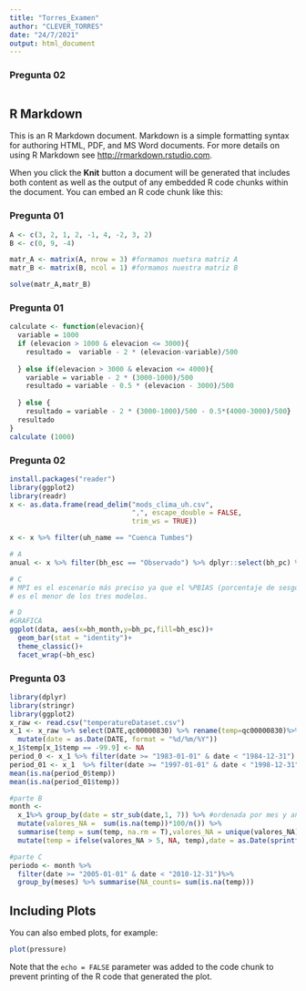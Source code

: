 ---
title: "Torres_Examen"
author: "CLEVER_TORRES"
date: "24/7/2021"
output: html_document
---
### Pregunta 02
```{r setup, include=FALSE}

```

## R Markdown

This is an R Markdown document. Markdown is a simple formatting syntax for authoring HTML, PDF, and MS Word documents. For more details on using R Markdown see <http://rmarkdown.rstudio.com>.

When you click the **Knit** button a document will be generated that includes both content as well as the output of any embedded R code chunks within the document. You can embed an R code chunk like this:


### Pregunta 01
```{r cars}
A <- c(3, 2, 1, 2, -1, 4, -2, 3, 2)
B <- c(0, 9, -4)

matr_A <- matrix(A, nrow = 3) #formamos nuetsra matriz A
matr_B <- matrix(B, ncol = 1) #formamos nuestra matriz B

solve(matr_A,matr_B)

```


### Pregunta 01
```{r cars}
calculate <- function(elevacion){
  variable = 1000
  if (elevacion > 1000 & elevacion <= 3000){
    resultado =  variable - 2 * (elevacion-variable)/500
    
  } else if(elevacion > 3000 & elevacion <= 4000){
    variable = variable - 2 * (3000-1000)/500
    resultado = variable - 0.5 * (elevacion - 3000)/500
    
  } else {
    resultado = variable - 2 * (3000-1000)/500 - 0.5*(4000-3000)/500}
  resultado
}
calculate (1000)
```


### Pregunta 02
```{r cars}
install.packages("reader")
library(ggplot2)
library(readr)
x <- as.data.frame(read_delim("mods_clima_uh.csv", 
                              ",", escape_double = FALSE, 
                              trim_ws = TRUE))

x <- x %>% filter(uh_name == "Cuenca Tumbes")

# A
anual <- x %>% filter(bh_esc == "Observado") %>% dplyr::select(bh_pc) %>% sum()

# C
# MPI es el escenario más preciso ya que el %PBIAS (porcentaje de sesgo)
# es el menor de los tres modelos.

# D
#GRAFICA
ggplot(data, aes(x=bh_month,y=bh_pc,fill=bh_esc))+
  geom_bar(stat = "identity")+
  theme_classic()+
  facet_wrap(~bh_esc)


```

### Pregunta 03
```{r cars}
library(dplyr)
library(stringr)
library(ggplot2)
x_raw <- read.csv("temperatureDataset.csv")
x_1 <- x_raw %>% select(DATE,qc00000830) %>% rename(temp=qc00000830)%>% 
  mutate(date = as.Date(DATE, format = "%d/%m/%Y"))
x_1$temp[x_1$temp == -99.9] <- NA
period_0 <- x_1 %>% filter(date >= "1983-01-01" & date < "1984-12-31")
period_01 <- x_1  %>% filter(date >= "1997-01-01" & date < "1998-12-31")
mean(is.na(period_0$temp))
mean(is.na(period_01$temp))

#parte B
month <-
  x_1%>% group_by(date = str_sub(date,1, 7)) %>% #ordenada por mes y año
  mutate(valores_NA =  sum(is.na(temp))*100/n()) %>% 
  summarise(temp = sum(temp, na.rm = T),valores_NA = unique(valores_NA))%>%
  mutate(temp = ifelse(valores_NA > 5, NA, temp),date = as.Date(sprintf("%1$s-01", date)),meses = str_sub(date,6,7))

#parte C
periodo <- month %>% 
  filter(date >= "2005-01-01" & date < "2010-12-31")%>%
  group_by(meses) %>% summarise(NA_counts= sum(is.na(temp)))
```



## Including Plots

You can also embed plots, for example:

```{r pressure, echo=FALSE}
plot(pressure)
```

Note that the `echo = FALSE` parameter was added to the code chunk to prevent printing of the R code that generated the plot.
